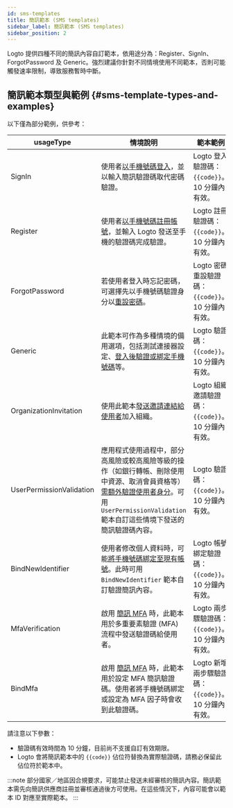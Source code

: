 ```yaml
---
id: sms-templates
title: 簡訊範本 (SMS templates)
sidebar_label: 簡訊範本 (SMS templates)
sidebar_position: 2
---
```


Logto 提供四種不同的簡訊內容自訂範本，依用途分為：Register、SignIn、ForgotPassword 及 Generic。強烈建議你針對不同情境使用不同範本，否則可能觸發速率限制，導致服務暫時中斷。

## 簡訊範本類型與範例 \{#sms-template-types-and-examples}

以下僅為部分範例，供參考：

| usageType                | 情境說明                                                                                                                                                                                                                                                                                                            | 範本範例                                            |
| ------------------------ | ------------------------------------------------------------------------------------------------------------------------------------------------------------------------------------------------------------------------------------------------------------------------------------------------------------------- | --------------------------------------------------- |
| SignIn                   | 使用者[以手機號碼登入](/end-user-flows/sign-up-and-sign-in/sign-in)，並以輸入簡訊驗證碼取代密碼驗證。                                                                                                                                                                                                               | Logto 登入驗證碼：`{{code}}`。10 分鐘內有效。       |
| Register                 | 使用者[以手機號碼註冊帳號](/end-user-flows/sign-up-and-sign-in/sign-up)，並輸入 Logto 發送至手機的驗證碼完成驗證。                                                                                                                                                                                                  | Logto 註冊驗證碼：`{{code}}`。10 分鐘內有效。       |
| ForgotPassword           | 若使用者登入時忘記密碼，可選擇先以手機號碼驗證身分以[重設密碼](/end-user-flows/sign-up-and-sign-in/reset-password)。                                                                                                                                                                                                | Logto 密碼重設驗證碼：`{{code}}`。10 分鐘內有效。   |
| Generic                  | 此範本可作為多種情境的備用選項，包括測試連接器設定、[登入後驗證或綁定手機號碼](/end-user-flows/account-settings/by-management-api#email-and-phone-number-verification)等。                                                                                                                                          | Logto 驗證碼：`{{code}}`。10 分鐘內有效。           |
| OrganizationInvitation   | 使用此範本[發送邀請連結給使用者](/end-user-flows/organization-experience/invite-organization-members#configure-your-email-connector)加入組織。                                                                                                                                                                      | Logto 組織邀請驗證碼：`{{code}}`。10 分鐘內有效。   |
| UserPermissionValidation | 應用程式使用過程中，部分高風險或較高風險等級的操作（如銀行轉帳、刪除使用中資源、取消會員資格等）[需額外驗證使用者身分](/end-user-flows/account-settings/by-account-api#verify-by-sending-a-verification-code-to-the-users-email-or-phone)。可用 `UserPermissionValidation` 範本自訂這些情境下發送的簡訊驗證碼內容。 | Logto 驗證碼：`{{code}}`。10 分鐘內有效。           |
| BindNewIdentifier        | 使用者修改個人資料時，可能[將手機號碼綁定至現有帳號](/end-user-flows/account-settings/by-account-api#manage-phone)。此時可用 `BindNewIdentifier` 範本自訂驗證簡訊內容。                                                                                                                                             | Logto 帳號綁定驗證碼：`{{code}}`。10 分鐘內有效。   |
| MfaVerification          | 啟用 [簡訊 MFA](/end-user-flows/mfa/sms-mfa) 時，此範本用於多重要素驗證 (MFA) 流程中發送驗證碼給使用者。                                                                                                                                                                                                            | Logto 兩步驟驗證碼：`{{code}}`。10 分鐘內有效。     |
| BindMfa                  | 啟用 [簡訊 MFA](/end-user-flows/mfa/sms-mfa) 時，此範本用於設定 MFA 簡訊驗證碼。使用者將手機號碼綁定或設定為 MFA 因子時會收到此驗證碼。                                                                                                                                                                             | Logto 新增兩步驟驗證碼：`{{code}}`。10 分鐘內有效。 |

請注意以下參數：

- 驗證碼有效時間為 10 分鐘，目前尚不支援自訂有效期限。
- Logto 會將簡訊範本中的 `{{code}}` 佔位符替換為實際驗證碼，請務必保留此佔位符於範本中。

:::note
部分國家／地區因合規要求，可能禁止發送未經審核的簡訊內容。簡訊範本需先向簡訊供應商註冊並審核通過後方可使用。在這些情況下，內容可能會以範本 ID 對應至實際範本。
:::
